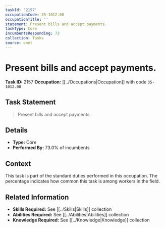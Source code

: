 ```yaml
---
taskId: '2157'
occupationCode: 35-1012.00
occupationTitle: ''
statement: Present bills and accept payments.
taskType: Core
incumbentsResponding: 73
collection: Tasks
source: onet
---
```

# Present bills and accept payments.

**Task ID:** 2157
**Occupation:** [[../Occupations|Occupation]] with code `35-1012.00`

## Task Statement

> Present bills and accept payments.

## Details

- **Type:** Core
- **Performed By:** 73.0% of incumbents

## Context

This task is part of the standard duties performed in this occupation. The percentage indicates how common this task is among workers in the field.

## Related Information

- **Skills Required:** See [[../Skills|Skills]] collection
- **Abilities Required:** See [[../Abilities|Abilities]] collection
- **Knowledge Required:** See [[../Knowledge|Knowledge]] collection
